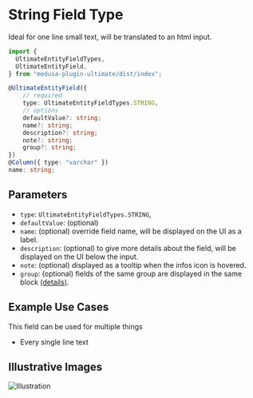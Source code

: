 # String Field Type

Ideal for one line small text, will be translated to an html input.

```ts copy showLineNumbers
import {
  UltimateEntityFieldTypes,
  UltimateEntityField,
} from "medusa-plugin-ultimate/dist/index";
```

```ts copy showLineNumbers
@UltimateEntityField({
    // required
    type: UltimateEntityFieldTypes.STRING,
    // options
    defaultValue?: string;
    name?: string;
    description?: string;
    note?: string;
    group?: string;
})
@Column({ type: "varchar" })
name: string;
```

## Parameters

- `type`: `UltimateEntityFieldTypes.STRING`,
- `defaultValue`: (optional)
- `name`: (optional) override field name, will be displayed on the UI as a label.
- `description`: (optional) to give more details about the field, will be displayed on the UI below the input.
- `note`: (optional) displayed as a tooltip when the infos icon is hovered.
- `group`: (optional) fields of the same group are displayed in the same block [(details)](/advanced/grouping).

## Example Use Cases

This field can be used for multiple things

- Every single line text

## Illustrative Images

![Illustration](/assets/ultimate-entity-field-type-illustration.png)
